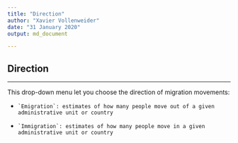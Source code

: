 ```yaml
---
title: "Direction"
author: "Xavier Vollenweider"
date: "31 January 2020"
output: md_document

---
```

## Direction

***
This drop-down menu let you choose the direction of migration movements: 

*	  `Emigration`: estimates of how many people move out of a given administrative unit or country    
*	  `Immigration`: estimates of how many people move in a given administrative unit or country